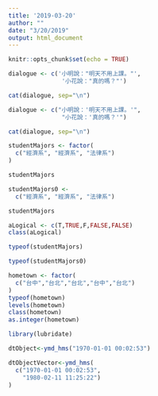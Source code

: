 ```yaml
---
title: '2019-03-20'
author: ""
date: "3/20/2019"
output: html_document
---
```


```r
knitr::opts_chunk$set(echo = TRUE)
```
```r
dialogue <- c('小明說："明天不用上課。"',
               '小花說："真的嗎？"')

cat(dialogue, sep="\n")
```

```r
dialogue <- c("小明說：'明天不用上課。'",
               "小花說：'真的嗎？'")

cat(dialogue, sep="\n")
```

```r
studentMajors <- factor(
  c("經濟系", "經濟系", "法律系")
)
```
```r
studentMajors
```
```r
studentMajors0 <- 
  c("經濟系", "經濟系", "法律系")

```

```r
studentMajors
```
```r
aLogical <- c(T,TRUE,F,FALSE,FALSE)
class(aLogical)
```
```r
typeof(studentMajors)
```

```r
typeof(studentMajors0)
```

```r
hometown <- factor(
  c("台中","台北","台北","台中","台北")
)
typeof(hometown)
levels(hometown)
class(hometown)
as.integer(hometown)
```
```r
library(lubridate)
```
```r
dtObject<-ymd_hms("1970-01-01 00:02:53") 
```
```r
dtObjectVector<-ymd_hms(
  c("1970-01-01 00:02:53",
    "1980-02-11 11:25:22")
)
```


